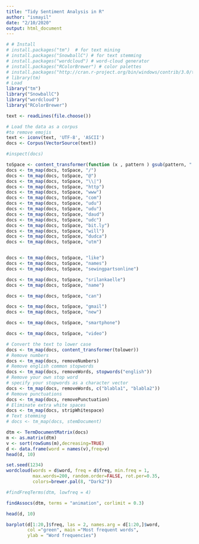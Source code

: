 ```yaml
---
title: "Tidy Sentiment Analysis in R"
author: "ismayil"
date: "2/10/2020"
output: html_document
---
```

```r
# # Install
# install.packages("tm")  # for text mining
# install.packages("SnowballC") # for text stemming
# install.packages("wordcloud") # word-cloud generator 
# install.packages("RColorBrewer") # color palettes
# install.packages("http://cran.r-project.org/bin/windows/contrib/3.0/tm_0.5-10.zip",repos=NULL)
# library(tm)
# Load
library("tm")
library("SnowballC")
library("wordcloud")
library("RColorBrewer")
```

```r
text <- readLines(file.choose())

```

```r
# Load the data as a corpus
#to remove emojis
text <- iconv(text, 'UTF-8', 'ASCII')
docs <- Corpus(VectorSource(text))
```

```r
#inspect(docs)
```
```r
toSpace <- content_transformer(function (x , pattern ) gsub(pattern, " ", x))
docs <- tm_map(docs, toSpace, "/")
docs <- tm_map(docs, toSpace, "@")
docs <- tm_map(docs, toSpace, "\\|")
docs <- tm_map(docs, toSpace, "http")
docs <- tm_map(docs, toSpace, "www")
docs <- tm_map(docs, toSpace, "com")
docs <- tm_map(docs, toSpace, "udu")
docs <- tm_map(docs, toSpace, "udu")
docs <- tm_map(docs, toSpace, "daud")
docs <- tm_map(docs, toSpace, "udc")
docs <- tm_map(docs, toSpace, "bit.ly")
docs <- tm_map(docs, toSpace, "will")
docs <- tm_map(docs, toSpace, "dudca")
docs <- tm_map(docs, toSpace, "utm")


docs <- tm_map(docs, toSpace, "like")
docs <- tm_map(docs, toSpace, "names")
docs <- tm_map(docs, toSpace, "sewingpartsonline")

docs <- tm_map(docs, toSpace, "srilankaelle")
docs <- tm_map(docs, toSpace, "name")

docs <- tm_map(docs, toSpace, "can")

docs <- tm_map(docs, toSpace, "gmail")
docs <- tm_map(docs, toSpace, "new")

docs <- tm_map(docs, toSpace, "smartphone")

docs <- tm_map(docs, toSpace, "video")

```

```r
# Convert the text to lower case
docs <- tm_map(docs, content_transformer(tolower))
# Remove numbers
docs <- tm_map(docs, removeNumbers)
# Remove english common stopwords
docs <- tm_map(docs, removeWords, stopwords("english"))
# Remove your own stop word
# specify your stopwords as a character vector
docs <- tm_map(docs, removeWords, c("blabla1", "blabla2")) 
# Remove punctuations
docs <- tm_map(docs, removePunctuation)
# Eliminate extra white spaces
docs <- tm_map(docs, stripWhitespace)
# Text stemming
# docs <- tm_map(docs, stemDocument)
```

```r
dtm <- TermDocumentMatrix(docs)
m <- as.matrix(dtm)
v <- sort(rowSums(m),decreasing=TRUE)
d <- data.frame(word = names(v),freq=v)
head(d, 10)
```
```r
set.seed(1234)
wordcloud(words = d$word, freq = d$freq, min.freq = 1,
          max.words=200, random.order=FALSE, rot.per=0.35, 
          colors=brewer.pal(8, "Dark2"))
```
```r
#findFreqTerms(dtm, lowfreq = 4)
```
```r
findAssocs(dtm, terms = "animation", corlimit = 0.3)
```

```r
head(d, 10)
```

```r
barplot(d[1:20,]$freq, las = 2, names.arg = d[1:20,]$word,
        col ="green", main ="Most frequent words",
        ylab = "Word frequencies")
```


